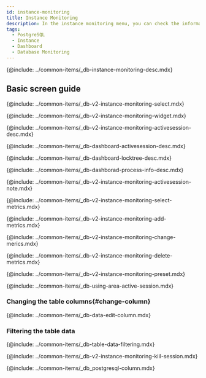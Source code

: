 ```yaml
---
id: instance-monitoring
title: Instance Monitoring
description: In the instance monitoring menu, you can check the information details on key metrics of the database server in real time.
tags:
  - PostgreSQL
  - Instance
  - Dashboard
  - Database Monitoring
---
```



<Note product='PostgreSQL' link='../postgresql-v1/instance-monitoring' />

{@include: ../common-items/_db-instance-monitoring-desc.mdx}

## Basic screen guide

<ProdImg img='db-instance-monitoring.png' desc='Instance Monitoring' />

<!--조회시간 및 대상 선택하기-->

{@include: ../common-items/_db-v2-instance-monitoring-select.mdx}

<!--그래프 차트 위젯 영역-->

{@include: ../common-items/_db-v2-instance-monitoring-widget.mdx}

<!--액티브 세션 락트리 프로세스정보-->

{@include: ../common-items/_db-v2-instance-monitoring-activesession-desc.mdx}

{@include: ../common-items/_db-dashboard-activesession-desc.mdx}

{@include: ../common-items/_db-dashboard-locktree-desc.mdx}

{@include: ../common-items/_db-dashborad-process-info-desc.mdx}

{@include: ../common-items/_db-v2-instance-monitoring-activesession-note.mdx}

<!--지표 선택하기-->

{@include: ../common-items/_db-v2-instance-monitoring-select-metrics.mdx}

<!--###지표 추가하기-->

{@include: ../common-items/_db-v2-instance-monitoring-add-metrics.mdx}

<!--###지표 변경하기-->

{@include: ../common-items/_db-v2-instance-monitoring-change-merics.mdx}

<!--###지표 삭제하기-->

{@include: ../common-items/_db-v2-instance-monitoring-delete-metrics.mdx}

<!--## 프리셋-->

{@include: ../common-items/_db-v2-instance-monitoring-preset.mdx}

<!--## 액티브 세션 영역 활용-->

{@include: ../common-items/_db-using-area-active-session.mdx} 

### Changing the table columns{#change-column}

{@include: ../common-items/_db-data-edit-column.mdx}

### Filtering the table data

{@include: ../common-items/_db-table-data-filtering.mdx} 

<!--세션 중지하기-->

{@include: ../common-items/_db-v2-instance-monitoring-kiil-session.mdx}

<!--컬럼 정보 안내-->

{@include: ../common-items/_db_postgresql-column.mdx}
